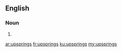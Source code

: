 ==English==

===Noun===
{{head|en}}

# {{plural of|upspring}}

[[ar:upsprings]]
[[fr:upsprings]]
[[ku:upsprings]]
[[my:upsprings]]